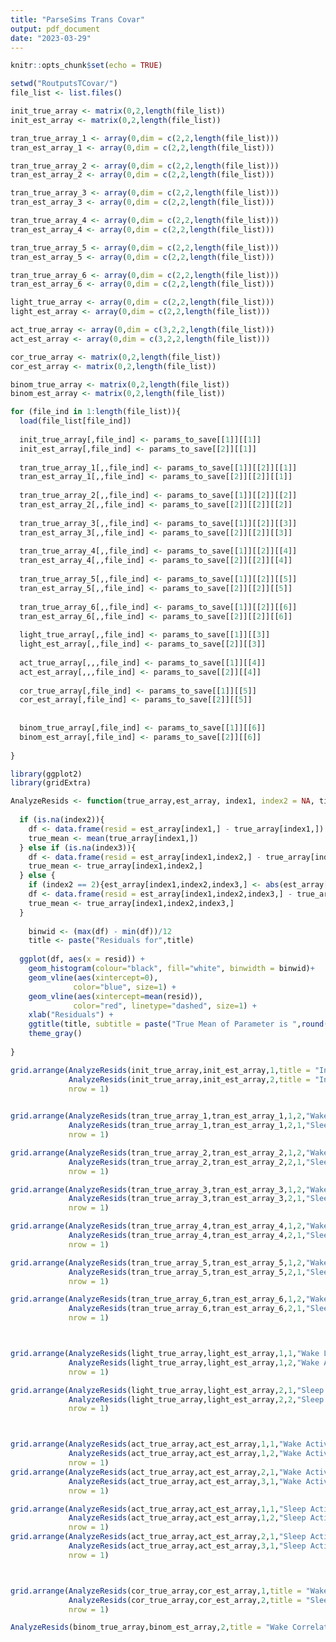 ```yaml
---
title: "ParseSims Trans Covar"
output: pdf_document
date: "2023-03-29"
---
```


```r
knitr::opts_chunk$set(echo = TRUE)
```

```r
setwd("RoutputsTCovar/")
file_list <- list.files()

init_true_array <- matrix(0,2,length(file_list))
init_est_array <- matrix(0,2,length(file_list))

tran_true_array_1 <- array(0,dim = c(2,2,length(file_list)))
tran_est_array_1 <- array(0,dim = c(2,2,length(file_list)))

tran_true_array_2 <- array(0,dim = c(2,2,length(file_list)))
tran_est_array_2 <- array(0,dim = c(2,2,length(file_list)))

tran_true_array_3 <- array(0,dim = c(2,2,length(file_list)))
tran_est_array_3 <- array(0,dim = c(2,2,length(file_list)))

tran_true_array_4 <- array(0,dim = c(2,2,length(file_list)))
tran_est_array_4 <- array(0,dim = c(2,2,length(file_list)))

tran_true_array_5 <- array(0,dim = c(2,2,length(file_list)))
tran_est_array_5 <- array(0,dim = c(2,2,length(file_list)))

tran_true_array_6 <- array(0,dim = c(2,2,length(file_list)))
tran_est_array_6 <- array(0,dim = c(2,2,length(file_list)))

light_true_array <- array(0,dim = c(2,2,length(file_list)))
light_est_array <- array(0,dim = c(2,2,length(file_list)))

act_true_array <- array(0,dim = c(3,2,2,length(file_list)))
act_est_array <- array(0,dim = c(3,2,2,length(file_list)))

cor_true_array <- matrix(0,2,length(file_list))
cor_est_array <- matrix(0,2,length(file_list))

binom_true_array <- matrix(0,2,length(file_list))
binom_est_array <- matrix(0,2,length(file_list))

for (file_ind in 1:length(file_list)){
  load(file_list[file_ind])
  
  init_true_array[,file_ind] <- params_to_save[[1]][[1]]
  init_est_array[,file_ind] <- params_to_save[[2]][[1]]
  
  tran_true_array_1[,,file_ind] <- params_to_save[[1]][[2]][[1]]
  tran_est_array_1[,,file_ind] <- params_to_save[[2]][[2]][[1]]  
    
  tran_true_array_2[,,file_ind] <- params_to_save[[1]][[2]][[2]]
  tran_est_array_2[,,file_ind] <- params_to_save[[2]][[2]][[2]]
    
  tran_true_array_3[,,file_ind] <- params_to_save[[1]][[2]][[3]]
  tran_est_array_3[,,file_ind] <- params_to_save[[2]][[2]][[3]]
    
  tran_true_array_4[,,file_ind] <- params_to_save[[1]][[2]][[4]]
  tran_est_array_4[,,file_ind] <- params_to_save[[2]][[2]][[4]]
    
  tran_true_array_5[,,file_ind] <- params_to_save[[1]][[2]][[5]]
  tran_est_array_5[,,file_ind] <- params_to_save[[2]][[2]][[5]]
  
  tran_true_array_6[,,file_ind] <- params_to_save[[1]][[2]][[6]]
  tran_est_array_6[,,file_ind] <- params_to_save[[2]][[2]][[6]]
  
  light_true_array[,,file_ind] <- params_to_save[[1]][[3]]
  light_est_array[,,file_ind] <- params_to_save[[2]][[3]]
  
  act_true_array[,,,file_ind] <- params_to_save[[1]][[4]]
  act_est_array[,,,file_ind] <- params_to_save[[2]][[4]]
  
  cor_true_array[,file_ind] <- params_to_save[[1]][[5]]
  cor_est_array[,file_ind] <- params_to_save[[2]][[5]]
  
  
  binom_true_array[,file_ind] <- params_to_save[[1]][[6]]
  binom_est_array[,file_ind] <- params_to_save[[2]][[6]]
  
}
```

```r
library(ggplot2)
library(gridExtra)

AnalyzeResids <- function(true_array,est_array, index1, index2 = NA, title, index3 = NA){
  
  if (is.na(index2)){
    df <- data.frame(resid = est_array[index1,] - true_array[index1,])
    true_mean <- mean(true_array[index1,])
  } else if (is.na(index3)){
    df <- data.frame(resid = est_array[index1,index2,] - true_array[index1,index2,])
    true_mean <- true_array[index1,index2,]
  } else {
    if (index2 == 2){est_array[index1,index2,index3,] <- abs(est_array[index1,index2,index3,])}
    df <- data.frame(resid = est_array[index1,index2,index3,] - true_array[index1,index2,index3,])
    true_mean <- true_array[index1,index2,index3,]
  }
  
    binwid <- (max(df) - min(df))/12
    title <- paste("Residuals for",title)
  
  ggplot(df, aes(x = resid)) + 
    geom_histogram(colour="black", fill="white", binwidth = binwid)+
    geom_vline(aes(xintercept=0),
              color="blue", size=1) + 
    geom_vline(aes(xintercept=mean(resid)),
              color="red", linetype="dashed", size=1) + 
    xlab("Residuals") + 
    ggtitle(title, subtitle = paste("True Mean of Parameter is ",round(true_mean,2))) + 
    theme_gray()
  
}

```

```r

grid.arrange(AnalyzeResids(init_true_array,init_est_array,1,title = "Initial Wake"),
             AnalyzeResids(init_true_array,init_est_array,2,title = "Initial Sleep"),
             nrow = 1)

  
grid.arrange(AnalyzeResids(tran_true_array_1,tran_est_array_1,1,2,"Wake to Sleep Transition 1"),
             AnalyzeResids(tran_true_array_1,tran_est_array_1,2,1,"Sleep to Wake Transition 1"),
             nrow = 1)

grid.arrange(AnalyzeResids(tran_true_array_2,tran_est_array_2,1,2,"Wake to Sleep Transition 2"),
             AnalyzeResids(tran_true_array_2,tran_est_array_2,2,1,"Sleep to Wake Transition 2"),
             nrow = 1)

grid.arrange(AnalyzeResids(tran_true_array_3,tran_est_array_3,1,2,"Wake to Sleep Transition 3"),
             AnalyzeResids(tran_true_array_3,tran_est_array_3,2,1,"Sleep to Wake Transition 3"),
             nrow = 1)

grid.arrange(AnalyzeResids(tran_true_array_4,tran_est_array_4,1,2,"Wake to Sleep Transition 4"),
             AnalyzeResids(tran_true_array_4,tran_est_array_4,2,1,"Sleep to Wake Transition 4"),
             nrow = 1)

grid.arrange(AnalyzeResids(tran_true_array_5,tran_est_array_5,1,2,"Wake to Sleep Transition 5"),
             AnalyzeResids(tran_true_array_5,tran_est_array_5,2,1,"Sleep to Wake Transition 5"),
             nrow = 1)

grid.arrange(AnalyzeResids(tran_true_array_6,tran_est_array_6,1,2,"Wake to Sleep Transition 6"),
             AnalyzeResids(tran_true_array_6,tran_est_array_6,2,1,"Sleep to Wake Transition 6"),
             nrow = 1)



grid.arrange(AnalyzeResids(light_true_array,light_est_array,1,1,"Wake Light Mean"),
             AnalyzeResids(light_true_array,light_est_array,1,2,"Wake Acitivy SE"),
             nrow = 1)

grid.arrange(AnalyzeResids(light_true_array,light_est_array,2,1,"Sleep Light Mean"),
             AnalyzeResids(light_true_array,light_est_array,2,2,"Sleep Light SE"),
             nrow = 1)



grid.arrange(AnalyzeResids(act_true_array,act_est_array,1,1,"Wake Activity Mean",1),
             AnalyzeResids(act_true_array,act_est_array,1,2,"Wake Activity SE",1),
             nrow = 1)
grid.arrange(AnalyzeResids(act_true_array,act_est_array,2,1,"Wake Activity Covar 1 Mean",1),
             AnalyzeResids(act_true_array,act_est_array,3,1,"Wake Activity Covar 2 Mean",1),
             nrow = 1)

grid.arrange(AnalyzeResids(act_true_array,act_est_array,1,1,"Sleep Activity Mean",2),
             AnalyzeResids(act_true_array,act_est_array,1,2,"Sleep Activity SE",2),
             nrow = 1)
grid.arrange(AnalyzeResids(act_true_array,act_est_array,2,1,"Sleep Activity Covar 1 Mean",2),
             AnalyzeResids(act_true_array,act_est_array,3,1,"Sleep Activity Covar 2 Mean",2), 
             nrow = 1)



grid.arrange(AnalyzeResids(cor_true_array,cor_est_array,1,title = "Wake Correlation"),
             AnalyzeResids(cor_true_array,cor_est_array,2,title = "Sleep Correlation"),
             nrow = 1)

AnalyzeResids(binom_true_array,binom_est_array,2,title = "Wake Correlation")

```